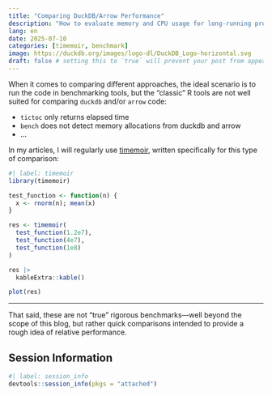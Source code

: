 ```yaml
---
title: "Comparing DuckDB/Arrow Performance"
description: "How to evaluate memory and CPU usage for long-running processes in duckdb/arrow"
lang: en
date: 2025-07-10
categories: [timemoir, benchmark]
image: https://duckdb.org/images/logo-dl/DuckDB_Logo-horizontal.svg
draft: false # setting this to `true` will prevent your post from appearing on your listing page until you're ready!
---
```


When it comes to comparing different approaches, the ideal scenario is to run the code in benchmarking tools, but the "classic" R tools are not well suited for comparing `duckdb` and/or `arrow` code:

- `tictoc` only returns elapsed time
- `bench` does not detect memory allocations from duckdb and arrow
- ...

In my articles, I will regularly use [timemoir](https://github.com/nbc/timemoir), written specifically for this type of comparison:

```r
#| label: timemoir
library(timemoir)

test_function <- function(n) {
  x <- rnorm(n); mean(x)
}

res <- timemoir(
  test_function(1.2e7),
  test_function(4e7),
  test_function(1e8)
)

res |> 
  kableExtra::kable()

plot(res)
```

---

That said, these are not "true" rigorous benchmarks—well beyond the scope of this blog, but rather quick comparisons intended to provide a rough idea of relative performance.

::: {.callout-note collapse=true}
## Session Information
```r
#| label: session_info
devtools::session_info(pkgs = "attached")
```
:::
